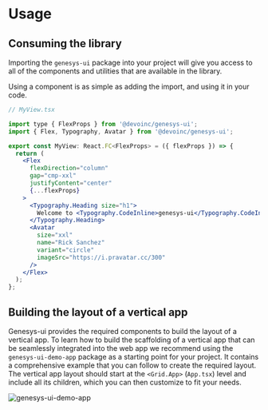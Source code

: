 
<Meta title="Getting started/Usage" />

# Usage

## Consuming the library

Importing the `genesys-ui` package into your project will give you access to all of the components and utilities that are available in the library.

Using a component is as simple as adding the import, and using it in your code.

```jsx
// MyView.tsx

import type { FlexProps } from '@devoinc/genesys-ui';
import { Flex, Typography, Avatar } from '@devoinc/genesys-ui';

export const MyView: React.FC<FlexProps> = ({ flexProps }) => {
  return (
    <Flex
      flexDirection="column"
      gap="cmp-xxl"
      justifyContent="center"
      {...flexProps}
    >
      <Typography.Heading size="h1">
        Welcome to <Typography.CodeInline>genesys-ui</Typography.CodeInline>
      </Typography.Heading>
      <Avatar
        size="xxl"
        name="Rick Sanchez"
        variant="circle"
        imageSrc="https://i.pravatar.cc/300"
      />
    </Flex>
  );
};
```

## Building the layout of a vertical app

Genesys-ui provides the required components to build the layout of a vertical app. To learn how to build the scaffolding of a vertical app that can be seamlessly integrated into the web app we recommend using the `genesys-ui-demo-app` package as a starting point for your project.
It contains a comprehensive example that you can follow to create the required layout. The vertical app layout should start at the `<Grid.App>` (`App.tsx`) level and include all its children, which you can then customize to fit your needs.

<img src="./images/demo-vapp.png" alt="genesys-ui-demo-app" />
